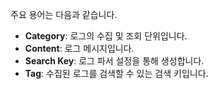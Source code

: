 주요 용어는 다음과 같습니다.

* **Category**: 로그의 수집 및 조회 단위입니다.
* **Content**: 로그 메시지입니다.
* **Search Key**: 로그 파서 설정을 통해 생성합니다.
* **Tag**: 수집된 로그를 검색할 수 있는 검색 키입니다.